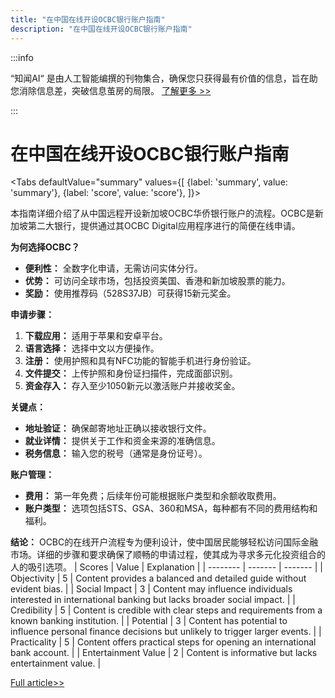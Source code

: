 ```yaml
---
title: "在中国在线开设OCBC银行账户指南"
description: "在中国在线开设OCBC银行账户指南"
---
```



:::info

“知闻AI“ 是由人工智能编撰的刊物集合，确保您只获得最有价值的信息，旨在助您消除信息差，突破信息茧房的局限。  [了解更多 >>](/)

:::

# 在中国在线开设OCBC银行账户指南


<Tabs
	defaultValue="summary"
	values={[
	{label: 'summary', value: 'summary'},
	{label: 'score', value: 'score'},
]}>
<TabItem value="summary">


本指南详细介绍了从中国远程开设新加坡OCBC华侨银行账户的流程。OCBC是新加坡第二大银行，提供通过其OCBC Digital应用程序进行的简便在线申请。

**为何选择OCBC？**
- **便利性：** 全数字化申请，无需访问实体分行。
- **优势：** 可访问全球市场，包括投资美国、香港和新加坡股票的能力。
- **奖励：** 使用推荐码（528S37JB）可获得15新元奖金。

**申请步骤：**
1. **下载应用：** 适用于苹果和安卓平台。
2. **语言选择：** 选择中文以方便操作。
3. **注册：** 使用护照和具有NFC功能的智能手机进行身份验证。
4. **文件提交：** 上传护照和身份证扫描件，完成面部识别。
5. **资金存入：** 存入至少1050新元以激活账户并接收奖金。

**关键点：**
- **地址验证：** 确保邮寄地址正确以接收银行文件。
- **就业详情：** 提供关于工作和资金来源的准确信息。
- **税务信息：** 输入您的税号（通常是身份证号）。

**账户管理：**
- **费用：** 第一年免费；后续年份可能根据账户类型和余额收取费用。
- **账户类型：** 选项包括STS、GSA、360和MSA，每种都有不同的费用结构和福利。

**结论：**
OCBC的在线开户流程专为便利设计，使中国居民能够轻松访问国际金融市场。详细的步骤和要求确保了顺畅的申请过程，使其成为寻求多元化投资组合的人的吸引选项。
</TabItem>
<TabItem value="score">
	| Scores     | Value   | Explanation |
	| -------- | ------- | ------- |
	| Objectivity  | 5    | Content provides a balanced and detailed guide without evident bias.    |
	| Social Impact | 3     | Content may influence individuals interested in international banking but lacks broader social impact.    |
	| Credibility    | 5    | Content is credible with clear steps and requirements from a known banking institution.    |
	| Potential    | 3    | Content has potential to influence personal finance decisions but unlikely to trigger larger events.    |
	| Practicality    | 5    | Content offers practical steps for opening an international bank account.    |
	| Entertainment Value    | 2    | Content is informative but lacks entertainment value.    |
</TabItem>
</Tabs>

[Full article>>](https://matters.town/a/cjozewh5jo2w)
